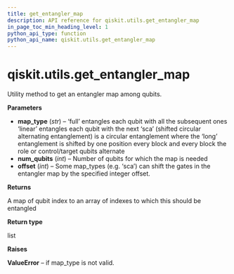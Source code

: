 ```yaml
---
title: get_entangler_map
description: API reference for qiskit.utils.get_entangler_map
in_page_toc_min_heading_level: 1
python_api_type: function
python_api_name: qiskit.utils.get_entangler_map
---
```


# qiskit.utils.get\_entangler\_map

<Function id="qiskit.utils.get_entangler_map" github="https://github.com/qiskit/qiskit/tree/stable/0.23/qiskit/utils/entangler_map.py" signature="get_entangler_map(map_type, num_qubits, offset=0)">
  Utility method to get an entangler map among qubits.

  **Parameters**

  *   **map\_type** (*str*) – ‘full’ entangles each qubit with all the subsequent ones ‘linear’ entangles each qubit with the next ‘sca’ (shifted circular alternating entanglement) is a circular entanglement where the ‘long’ entanglement is shifted by one position every block and every block the role or control/target qubits alternate
  *   **num\_qubits** (*int*) – Number of qubits for which the map is needed
  *   **offset** (*int*) – Some map\_types (e.g. ‘sca’) can shift the gates in the entangler map by the specified integer offset.

  **Returns**

  A map of qubit index to an array of indexes to which this should be entangled

  **Return type**

  list

  **Raises**

  **ValueError** – if map\_type is not valid.
</Function>

